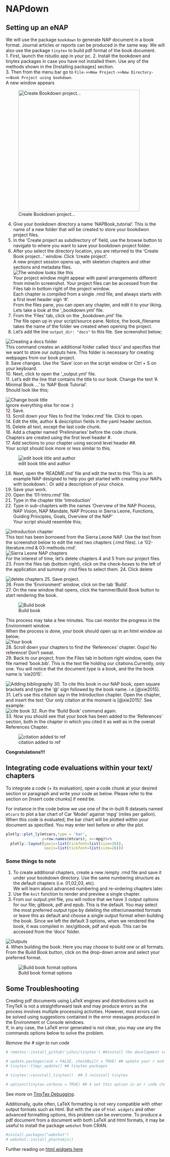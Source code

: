 # NAPdown  
## Setting up an eNAP  
We will use the package `bookdown` to generate NAP document in a book format. Journal articles or reports can be produced in the same way. 
We will also use the package `tinytex` to build pdf format of the book document.   
1. First, launch the rstudio app in your pc.
2. Install the bookdown and tinytex packages in case you have not installed them. Use any of the methods shown in the [Installing packages] section.  
3. Then from the menu bar go to `File->>New Project->>New Directory->>Book Project using bookdown`.   
A new window appears  

![Create Bookdown project...](tutorial_screenshots/open_bkdown_proj.png){width=4in} 

4. Give your bookdown directory a name 'NAPBook_tutorial'. This is the name of a new folder that will be created to store your bookdwon project files.  
5. In the 'Create project as subdirectory of' field, use the browse button to navigate to where you want to save your bookdown project folder.  
6. After you select the directory location, you are returned to the 'Create Book project...' window. Click 'create project'.     
A new project session opens up, with skeleton chapters and other sections and metadata files.  
![The window looks like this](tutorial_screenshots/bkdn_proj_window_label.png)   
Your project window might appear with panel arrangements different from mine/in screenshot. Your project files can be accessed from the Files tab in bottom right of the project window.  
Each chapter is compiled from a single .rmd file, and always starts with a first level header sign '#'.    
From the files pane, you can open any chapter, and edit it to your liking.  
Lets take a look at the '_bookdown.yml' file.  
7. From the 'Files' tab, click on the _bookdown.yml' file.  
The file open up in your script/source pane. Notice, the book_filename takes the name of the folder we created when opening the project.  
8. Let's add the line    `output_dir: "docs"`   to this file. 
See screenshot below;  

![Creating a docs folder](tutorial_screenshots/add_docs_to_bkdnyaml.png)  
This command creates an additional folder called 'docs' and specifies that we want to store our outputs here. This folder is necessary for creating webpages from our book project.  
9. Save changes. Use the 'Save' icon on the script window or Ctrl + S on your keyboard.  
10. Next, click to open the '_output.yml' file.  
11. Let's edit the line that contains the title to our book. Change the text 'A Minimal Book ...' to 'NAP Book Tutorial'.  
Should look like this;  

![Change book title](tutorial_screenshots/edit_title_output_yaml.png)   
Ignore everything else for now :)  
12. Save.  
13. Scroll down your files to find the 'index.rmd' file. Click to open.  
14. Edit the title, author & description fields in the yaml header section.  
15. Delete all text, except the last code chunk.   
16. Add a chapter named 'Preliminaries' before the code chunk.   
Chapters are created using the first level header #.   
17. Add sections to your chapter using second level header ##.  
Your script should look more or less similar to this;    

![edit book title and author](tutorial_screenshots/edit_index.png)   

18. Next, open the 'README.md' file and edit the text to this 'This is an example NAP designed to help you get started with creating your NAPs with bookdown.'. Or add a description of your choice. 
19. Save your work.  
20. Open the '01-Intro.rmd' file.  
21. Type in the chapter title 'Introduction'  
22. Type in sub-chapters with the names 'Overview of the NAP Process, NAP Vision, NAP Mandate, NAP Process in Sierra Leone, Functions, Guiding Principles, Goals, Overview of the NAP'  
Your script should resemble this;   

![introduction chapter](tutorial_screenshots/intro_chapter.png)    
This text has been borrowed from the Sierra Leone NAP. Use the text from the screenshot below to edit the next two chapters (.rmd files). i.e '02-literature.rmd & 03-methods.rmd'.    
![Sierra Leone NAP chapters](tutorial_screenshots/SLeone_NAP_chapters.png)    
For the interest of time, let's delete chapters 4 and 5 from our project files.  
23. From the files tab (bottom right), click on the check-boxes to the left of the application and summary .rmd files to select them. 
24. Click delete   

![delete chapters](tutorial_screenshots/delete_4_5.png)
25. Save project.  
26. From the 'Environment' window, click on the tab 'Build'.  
27. On the new window that opens, click the hammer/Build Book button to start rendering the book.  

![Build book](tutorial_screenshots/build_book.png)  

This process may take a few minutes.  You can monitor the progress in the Environment window.    
When the process is done, your book should open up in an html window as below;   
![Your book](tutorial_screenshots/built_book.png)     
28. Scroll down your chapters to find the 'References' chapter. Oops! No reference! Don't sweat.   
29. Back to our project, from the Files tab in bottom right window, open the file named 'book.bib'. This is the text file holding our citations.Currently, only one. You will notice that the document type is a book, and the the book name is 'xie2015'.   

![Adding bibliography](tutorial_screenshots/add_citation.png)
30. To cite this book in our NAP book, open square brackets and type the '@' sign followed by the book name. i.e [@xie2015].   
31. Let's use this citation say in the Introduction chapter. Open the chapter, and insert the text 'Our only citation at the moment is [@xie2015]'.  See example:   
![cite book](tutorial_screenshots/cite_book.png) 
32. Run the 'Build Book' command again.  
33. Now you should see that your book has been added to the 'References' section, both in the chapter in which you cited it as well as in the overall References Chapter.   

![citation added to ref](tutorial_screenshots/reference_incl.png)

__Congratulations!!!__


## Integrating code evaluations within your text/ chapters

To integrate a code (+ its evaluation), open a code chunk at your desired section or paragraph and write your code as below. Please refer to the section on [Insert code chunks] if need be.

For instance in the code below we use one of the in-built R datasets named `mtcars` to plot a bar chart of Car 'Model' against 'mpg' (miles per gallon).
When this code is evaluated, the bar chart will be plotted within your document as specified. You may enter text before or after the plot. 

```r
plotly::plot_ly(mtcars,type = 'bar', 
                y=row.names(mtcars), x=~mpg)%>%
  plotly::layout(yaxis=list(tickfont=list(size=26)),
                 xaxis=list(tickfont=list(size=26)))
```

### Some things to note
1. To create additional chapters, create a new /empty .rmd file and save it under your bookdown directory. Use the same numbering structure as the default chapters (i.e. 01,02,03, etc).    
We will learn about advanced numbering and re-ordering chapters later.   
2. Use the `knit` function to render and preview a single chapter.  
3. From our output.yml file, you will notice that we have 3 output options for our file; gitbook, pdf and epub. This is the default. You may select the most preferred output type by deleting the other/unwanted formats or leave this as default and choose a single output format when building the book. Since we left the default 3 options, when we rendered the book, it was compiled in .tex/gitbook, pdf and epub. This can be accessed from the 'docs' folder.  

![Outputs](tutorial_screenshots/docs_folder_contents.png)  
4. When building the book. Here you may choose to build one or all formats.   From the Build Book button, click on the drop-down arrow and select your preferred format.   

![Build book format options](tutorial_screenshots/build_book_drop_down.png)  

## Some Troubleshooting
Creating pdf documents using LaTeX engines and distributions such as TinyTeX is not a straightforward task and may produce errors as the process involves multiple processing activities. However, most errors can be solved using suggestions contained in the error messages produced in the Environment or Console windows.    
If, in any case, the LaTeX error generated is not clear, you may use any the commands options below to solve the problem.  

_Remove the # sign to run code_

```r
# remotes::install_github('yihui/tinytex') ##install the development version of tinytex

# update.packages(ask = FALSE, checkBuilt = TRUE) ## update your r and
# tinytex::tlmgr_update() ## tinytex packages

# tinytex::reinstall_tinytex()  ## 3 reinstall tinytex

# options(tinytex.verbose = TRUE) ## 4 set this option in an r code chunk.This helps provide more info on your problems. Remember to remove it after solving your problem
```

See more on [TinyTex Debugging](https://yihui.org/tinytex/r/).

Additionally, quite often, LaTeX formatting is not very compatible with other output formats such as html. But with the use of `html widgets` and other advanced formatting options, this problem can be overcome. 
To produce a pdf document from a document with both LaTeX and html formats, it may be useful to install the package `webshot` from CRAN.

```r
#install.packages("webshot")  
# webshot::install_phantomjs() 
```

Further reading on [html widgets here](https://bookdown.org/yihui/bookdown/html-widgets.html)


